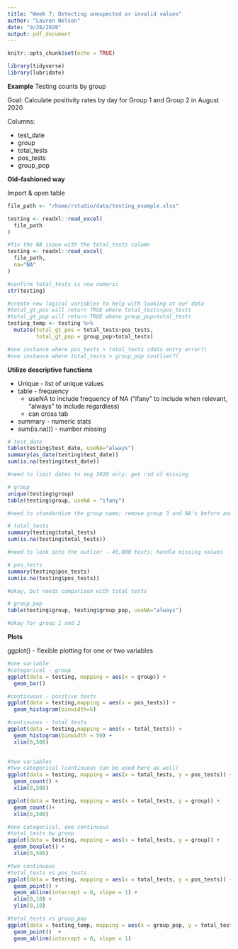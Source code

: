 ```yaml
---
title: "Week 7: Detecting unexpected or invalid values"
author: "Lauren Nelson"
date: "9/28/2020"
output: pdf_document
---
```


```r
knitr::opts_chunk$set(echo = TRUE)

library(tidyverse)
library(lubridate)
```

**Example**
Testing counts by group

Goal: Calculate positivity rates by day for Group 1 and Group 2 in August 2020

Columns:

* test_date
* group
* total_tests
* pos_tests
* group_pop


**Old-fashioned way**

Import & open table 
```r

file_path <- "/home/rstudio/data/testing_example.xlsx"

testing <- readxl::read_excel(
  file_path
)

#fix the NA issue with the total_tests column
testing <- readxl::read_excel(
  file_path,
  na="NA"
)

#confirm total_tests is now numeric
str(testing)

#create new logical variables to help with looking at our data
#total_gt_pos will return TRUE where total_tests>pos_tests
#total_gt_pop will return TRUE where group_pop>total_tests
testing_temp <- testing %>%
  mutate(total_gt_pos = total_tests>pos_tests,
         total_gt_pop = group_pop>total_tests)

#one instance where pos_tests > total_tests (data entry error?)
#one instance where total_tests > group_pop (outlier?)

```

**Utilize descriptive functions**

* Unique - list of unique values
* table - frequency
  + useNA to include frequency of NA ("ifany" to include when relevant, "always" to include regardless)
  + can cross tab
* summary - numeric stats
* sum(is.na()) - number missing
```r
# test_date
table(testing$test_date, useNA="always")
summary(as_date(testing$test_date))
sum(is.na(testing$test_date))

#need to limit dates to aug 2020 only; get rid of missing

# group
unique(testing$group)
table(testing$group, useNA = "ifany")

#need to standardize the group name; remove group 3 and NA's before analyzing

# total_tests
summary(testing$total_tests)
sum(is.na(testing$total_tests))

#need to look into the outlier - 45,000 tests; handle missing values

# pos_tests
summary(testing$pos_tests)
sum(is.na(testing$pos_tests))

#okay, but needs comparison with total tests

# group_pop
table(testing$group, testing$group_pop, useNA="always")

#okay for group 1 and 2


```

**Plots**

ggplot() - flexible plotting for one or two variables
```r

#one variable
#categorical - group
ggplot(data = testing, mapping = aes(x = group)) +
  geom_bar()

#continuous - positive tests
ggplot(data = testing,mapping = aes(x = pos_tests)) +
  geom_histogram(binwidth=5)

#continuous - total tests
ggplot(data = testing,mapping = aes(x = total_tests)) +
  geom_histogram(binwidth = 50) +
  xlim(0,500)
  
```

```r

#two variables
#two categorical (continuous can be used here as well)
ggplot(data = testing, mapping = aes(x = total_tests, y = pos_tests)) + 
  geom_count() +
  xlim(0,500)

ggplot(data = testing, mapping = aes(x = total_tests, y = group)) + 
  geom_count()+
  xlim(0,500)

#one categorical, one continuous 
#total_tests by group
ggplot(data = testing, mapping = aes(x = total_tests, y = group)) + 
  geom_boxplot() +
  xlim(0,500)

#two continuous
#total_tests vs pos_tests
ggplot(data = testing, mapping = aes(x = total_tests, y = pos_tests)) + 
  geom_point() +
  geom_abline(intercept = 0, slope = 1) +
  xlim(0,10) +
  ylim(0,10)

#total_tests vs group_pop
ggplot(data = testing_temp, mapping = aes(x = group_pop, y = total_tests)) + 
  geom_point()  +
  geom_abline(intercept = 0, slope = 1) 

```








